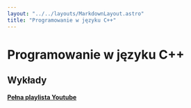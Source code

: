 ```yaml
---
layout: "../../layouts/MarkdownLayout.astro"
title: "Programowanie w języku C++"
---
```



# Programowanie w języku C++

## Wykłady

[**Pełna playlista Youtube**](https://www.youtube.com/playlist?list=PLxnzOnUpNzMAWmLPLru6C25ePA3U7XJYi)

<LectureTable lectures={lectureJson} />

<ExamList subject="Programowanie w języku C++" />
